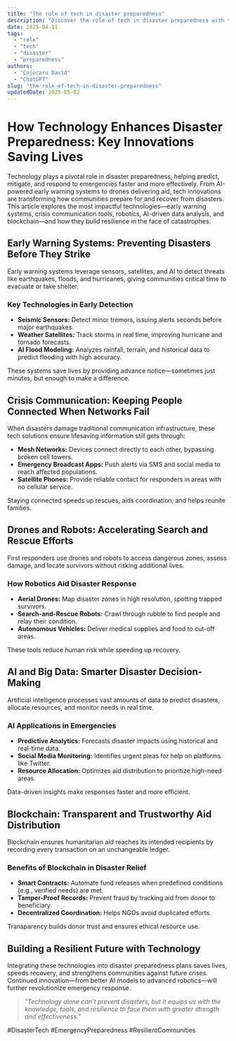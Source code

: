 ```yaml
---
title: "The role of tech in disaster preparedness"
description: "Discover the role of tech in disaster preparedness with this in-depth guide, providing actionable insights and practical tips to boost your knowledge and results."
date: 2025-04-11
tags:
  - "role"
  - "tech"
  - "disaster"
  - "preparedness"
authors:
  - "Cojocaru David"
  - "ChatGPT"
slug: "the-role-of-tech-in-disaster-preparedness"
updatedDate: 2025-05-02
---
```

# How Technology Enhances Disaster Preparedness: Key Innovations Saving Lives  

Technology plays a pivotal role in disaster preparedness, helping predict, mitigate, and respond to emergencies faster and more effectively. From AI-powered early warning systems to drones delivering aid, tech innovations are transforming how communities prepare for and recover from disasters. This article explores the most impactful technologies—early warning systems, crisis communication tools, robotics, AI-driven data analysis, and blockchain—and how they build resilience in the face of catastrophes.  

## Early Warning Systems: Preventing Disasters Before They Strike  

Early warning systems leverage sensors, satellites, and AI to detect threats like earthquakes, floods, and hurricanes, giving communities critical time to evacuate or take shelter.  

### Key Technologies in Early Detection  

- **Seismic Sensors:** Detect minor tremors, issuing alerts seconds before major earthquakes.  
- **Weather Satellites:** Track storms in real time, improving hurricane and tornado forecasts.  
- **AI Flood Modeling:** Analyzes rainfall, terrain, and historical data to predict flooding with high accuracy.  

These systems save lives by providing advance notice—sometimes just minutes, but enough to make a difference.  

## Crisis Communication: Keeping People Connected When Networks Fail  

When disasters damage traditional communication infrastructure, these tech solutions ensure lifesaving information still gets through:  

- **Mesh Networks:** Devices connect directly to each other, bypassing broken cell towers.  
- **Emergency Broadcast Apps:** Push alerts via SMS and social media to reach affected populations.  
- **Satellite Phones:** Provide reliable contact for responders in areas with no cellular service.  

Staying connected speeds up rescues, aids coordination, and helps reunite families.  

## Drones and Robots: Accelerating Search and Rescue Efforts  

First responders use drones and robots to access dangerous zones, assess damage, and locate survivors without risking additional lives.  

### How Robotics Aid Disaster Response  

- **Aerial Drones:** Map disaster zones in high resolution, spotting trapped survivors.  
- **Search-and-Rescue Robots:** Crawl through rubble to find people and relay their condition.  
- **Autonomous Vehicles:** Deliver medical supplies and food to cut-off areas.  

These tools reduce human risk while speeding up recovery.  

## AI and Big Data: Smarter Disaster Decision-Making  

Artificial intelligence processes vast amounts of data to predict disasters, allocate resources, and monitor needs in real time.  

### AI Applications in Emergencies  

- **Predictive Analytics:** Forecasts disaster impacts using historical and real-time data.  
- **Social Media Monitoring:** Identifies urgent pleas for help on platforms like Twitter.  
- **Resource Allocation:** Optimizes aid distribution to prioritize high-need areas.  

Data-driven insights make responses faster and more efficient.  

## Blockchain: Transparent and Trustworthy Aid Distribution  

Blockchain ensures humanitarian aid reaches its intended recipients by recording every transaction on an unchangeable ledger.  

### Benefits of Blockchain in Disaster Relief  

- **Smart Contracts:** Automate fund releases when predefined conditions (e.g., verified needs) are met.  
- **Tamper-Proof Records:** Prevent fraud by tracking aid from donor to beneficiary.  
- **Decentralized Coordination:** Helps NGOs avoid duplicated efforts.  

Transparency builds donor trust and ensures ethical resource use.  

## Building a Resilient Future with Technology  

Integrating these technologies into disaster preparedness plans saves lives, speeds recovery, and strengthens communities against future crises. Continued innovation—from better AI models to advanced robotics—will further revolutionize emergency response.  

> _"Technology alone can't prevent disasters, but it equips us with the knowledge, tools, and resilience to face them with greater strength and effectiveness."_  

#DisasterTech #EmergencyPreparedness #ResilientCommunities  